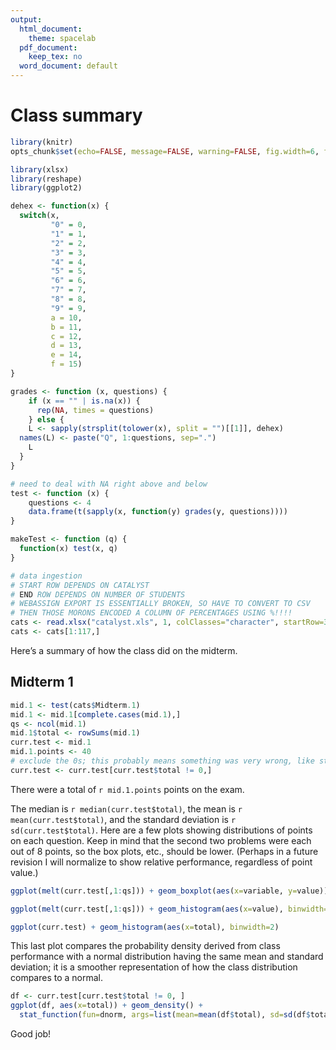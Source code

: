 ```yaml
---
output:
  html_document:
    theme: spacelab
  pdf_document:
    keep_tex: no
  word_document: default
---
```

Class summary
========================================================
```r
library(knitr)
opts_chunk$set(echo=FALSE, message=FALSE, warning=FALSE, fig.width=6, fig.height=4, fig.align='center')
```

```r
library(xlsx)
library(reshape)
library(ggplot2)

dehex <- function(x) {
  switch(x, 
         "0" = 0,
         "1" = 1,
         "2" = 2,
         "3" = 3,
         "4" = 4,
         "5" = 5,
         "6" = 6,
         "7" = 7,
         "8" = 8,
         "9" = 9,
         a = 10,
         b = 11,
         c = 12,
         d = 13,
         e = 14,
         f = 15)
}

grades <- function (x, questions) {
    if (x == "" | is.na(x)) {
      rep(NA, times = questions)
    } else {
    L <- sapply(strsplit(tolower(x), split = "")[[1]], dehex)
  names(L) <- paste("Q", 1:questions, sep=".")
	L
  }
}

# need to deal with NA right above and below
test <- function (x) {
	questions <- 4
	data.frame(t(sapply(x, function(y) grades(y, questions))))
}

makeTest <- function (q) {
  function(x) test(x, q)
}

# data ingestion
# START ROW DEPENDS ON CATALYST
# END ROW DEPENDS ON NUMBER OF STUDENTS
# WEBASSIGN EXPORT IS ESSENTIALLY BROKEN, SO HAVE TO CONVERT TO CSV
# THEN THOSE MORONS ENCODED A COLUMN OF PERCENTAGES USING %!!!!
cats <- read.xlsx("catalyst.xls", 1, colClasses="character", startRow=3)[-c(1,2),]
cats <- cats[1:117,]
```

Here's a summary of how the class did on the midterm.

## Midterm 1

```r
mid.1 <- test(cats$Midterm.1)
mid.1 <- mid.1[complete.cases(mid.1),]
qs <- ncol(mid.1)
mid.1$total <- rowSums(mid.1)
curr.test <- mid.1
mid.1.points <- 40
# exclude the 0s; this probably means something was very wrong, like students absent
curr.test <- curr.test[curr.test$total != 0,]
```

There were a total of `r mid.1.points` points on the exam.

The median is `r median(curr.test$total)`, the mean is `r mean(curr.test$total)`, and the standard deviation is `r sd(curr.test$total)`. Here are a few plots showing distributions of points on each question. Keep in mind that the second two problems were each out of 8 points, so the box plots, etc., should be lower. (Perhaps in a future revision I will normalize to show relative performance, regardless of point value.)


```r
ggplot(melt(curr.test[,1:qs])) + geom_boxplot(aes(x=variable, y=value)) + xlab("Problem") + ylab("Points")
```
```r
ggplot(melt(curr.test[,1:qs])) + geom_histogram(aes(x=value), binwidth=1) + facet_grid(.~variable)
```

```r
ggplot(curr.test) + geom_histogram(aes(x=total), binwidth=2)
```

This last plot compares the probability density derived from class performance with a normal distribution having the same mean and standard deviation; it is a smoother representation of how the class distribution compares to a normal.

```r
df <- curr.test[curr.test$total != 0, ]
ggplot(df, aes(x=total)) + geom_density() + 
  stat_function(fun=dnorm, args=list(mean=mean(df$total), sd=sd(df$total)), color='red')
```

Good job!